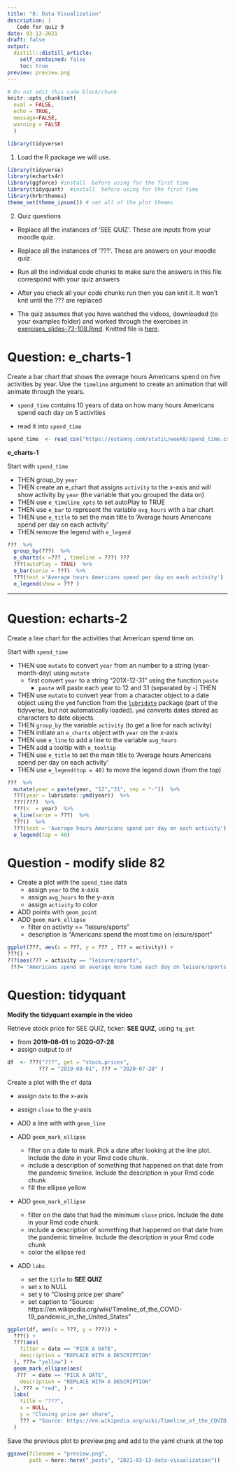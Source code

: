 ```yaml
---
title: "8: Data Visualization"
description: |
   Code for quiz 9
date: 03-13-2021
draft: false
output:
  distill::distill_article:
    self_contained: false
    toc: true
preview: preview.png    
---
```



```r
# Do not edit this code block/chunk
knitr::opts_chunk$set(
  eval = FALSE,
  echo = TRUE, 
  message=FALSE, 
  warning = FALSE
  )

library(tidyverse)
```


1.  Load the R package we will use.

```r
library(tidyverse)
library(echarts4r)
library(ggforce) #install  before using for the first time
library(tidyquant)  #install  before using for the first time
library(hrbrthemes)
theme_set(theme_ipsum()) # set all of the plot themes 
```


2. Quiz questions

- Replace all the instances of 'SEE QUIZ'.  These are inputs from your moodle quiz.  
- Replace all the instances of '???'. These are answers on your moodle quiz.  
* Run all the individual code chunks to make sure the answers in this file correspond with your quiz answers
* After you check all your code chunks run then you can knit it.  It won't knit until the ??? are replaced


* The quiz assumes that you have watched the videos, downloaded (to your examples folder) and worked through the exercises in [exercises_slides-73-108.Rmd](https://estanny.com/static/week9/exercises-73-108.Rmd).  Knitted file is [here](https://estanny.com/static/week9/exercises-73-108.Rmd).




# Question: e_charts-1 

Create a bar chart that shows the average hours Americans spend on five activities by year.  Use the `timeline` argument to create an  animation that will animate through the years. 


- `spend_time` contains 10 years of data on how many hours Americans spend each day on 5 activities

- read it into  `spend_time`

```r
spend_time  <- read_csv("https://estanny.com/static/week8/spend_time.csv")
```


**e_charts-1**

Start with `spend_time`

- THEN group_by `year`
- THEN create an  e_chart that assigns `activity` to the x-axis and will show activity by `year` (the variable that you grouped the data on)
- THEN use `e_timeline_opts` to set autoPlay to TRUE
- THEN use `e_bar` to represent the variable `avg_hours` with a bar chart
- THEN use `e_title` to set the main title to 'Average hours Americans spend per day on each activity' 
- THEN remove the legend with `e_legend`


```r
???  %>% 
  group_by(???)  %>% 
  e_charts(x =??? , timeline = ???) ???
  ???(autoPlay = TRUE)  %>% 
  e_bar(serie = ???)  %>% 
  ???(text ='Average hours Americans spend per day on each activity')  %>% 
  e_legend(show = ??? )  
```


****

# Question: echarts-2

Create a line chart for the activities that American spend time on.  

Start with `spend_time`

- THEN use `mutate` to convert `year` from an number  to a string  (year-month-day) using `mutate`
  + first convert `year` to a string "201X-12-31" using the function `paste`  
    + `paste` will paste each year to 12 and 31 (separated by -) THEN
- THEN use `mutate` to convert year from a character object to a date object using the `ymd` function from the [`lubridate`](https://lubridate.tidyverse.org) package (part of the tidyverse, but not automatically loaded). `ymd` converts dates stored as characters to date objects. 
+ THEN `group_by` the variable `activity` (to get a line for each activity)
+ THEN initiate an `e_charts` object with `year` on the x-axis
- THEN use `e_line` to  add a line to the variable `avg_hours` 
- THEN add a tooltip with `e_tooltip` 
- THEN use `e_title` to set the main title to 'Average hours Americans spend per day on each activity' 
- THEN use `e_legend(top = 40)` to move the legend down (from the top) 


```r
???  %>%
  mutate(year = paste(year, "12","31", sep = "-"))  %>% 
  ???(year = lubridate::ymd(year))  %>% 
  ???(???)  %>%
  ???(x  = year)  %>% 
  e_line(serie = ???)  %>% 
  ???()  %>% 
  ???(text = 'Average hours Americans spend per day on each activity')  %>% 
  e_legend(top = 40) 
```


# Question - modify slide 82

- Create a plot with the  `spend_time` data
    - assign `year` to the x-axis
    - assign `avg_hours` to the y-axis
    - assign `activity` to color
- ADD points with `geom_point` 
- ADD `geom_mark_ellipse` 
    + filter on activity == "leisure/sports"
    + description is "Americans spend the most time on leisure/sport"


```r
ggplot(???, aes(x = ???, y = ??? , ??? = activity)) +
???() +
???(aes(??? = activity == "leisure/sports",
 ???= "Americans spend on average more time each day on leisure/sports than the other activities"))
```


# Question: tidyquant


**Modify the tidyquant example in the video**

Retrieve stock price for SEE QUIZ, ticker:  **SEE QUIZ**, using `tq_get`
  
  - from **2019-08-01** to  **2020-07-28**
  - assign output to `df`

```r
df  <- ???("???", get = "stock.prices", 
          ??? = "2019-08-01", ??? = "2020-07-28" )
```


Create a plot with the  `df` data

- assign `date` to the x-axis
- assign `close` to the y-axis

- ADD a line with  with `geom_line` 
- ADD  `geom_mark_ellipse` 
    + filter on a date to mark.  Pick a date after looking at the line plot. Include the date in your Rmd code chunk. 
    + include a description of something that happened on that date from the pandemic timeline.  Include the description in your Rmd code chunk
    + fill the ellipse yellow
- ADD  `geom_mark_ellipse` 
    + filter on the date that had the  minimum `close` price. Include the date in your Rmd code chunk. 
    + include a description of something that happened on that date from the pandemic timeline.  Include the description in your Rmd code chunk
    + color the ellipse red
- ADD `labs` 
    - set the `title` to **SEE QUIZ** 
    - set x to NULL
    - set y to "Closing price per share" 
    - set caption to "Source: https://en.wikipedia.org/wiki/Timeline_of_the_COVID-19_pandemic_in_the_United_States"


```r
ggplot(df, aes(x = ???, y = ???)) +
  ???() +
  ???(aes(
    filter = date == "PICK A DATE",
    description = "REPLACE WITH A DESCRIPTION"
  ), ???= "yellow") +
  geom_mark_ellipse(aes(
   ???  = date == "PICK A DATE",
    description = "REPLACE WITH A DESCRIPTION"
  ), ??? = "red", ) +
  labs(
    title = "???",
    x = NULL,
    y = "Closing price per share",
    ??? = "Source: https://en.wikipedia.org/wiki/Timeline_of_the_COVID-19_pandemic_in_the_United_States"
  )
```


Save the previous plot to preview.png and add to the yaml chunk at the top

```r
ggsave(filename = "preview.png", 
       path = here::here("_posts", "2021-03-13-data-visualization"))
```
